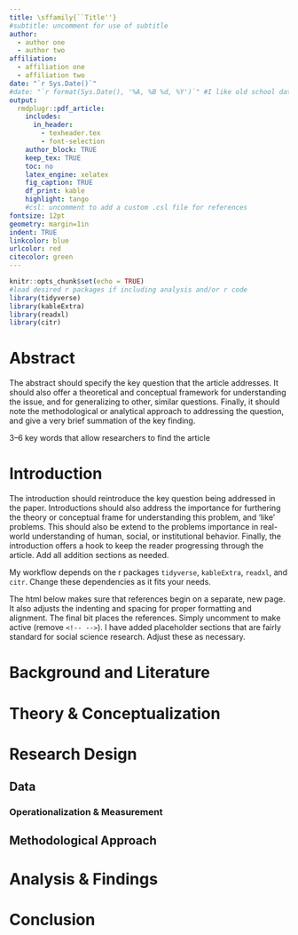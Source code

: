 ```yaml
---
title: \sffamily{``Title''}
#subtitle: uncomment for use of subtitle
author: 
  - author one
  - author two 
affiliation: 
  - affiliation one 
  - affiliation two
date: "`r Sys.Date()`"
#date: "`r format(Sys.Date(), '%A, %B %d, %Y')`" #I like old school dates :-)
output:
  rmdplugr::pdf_article:
    includes:
      in_header: 
        - texheader.tex
        - font-selection
    author_block: TRUE
    keep_tex: TRUE
    toc: no
    latex_engine: xelatex
    fig_caption: TRUE
    df_print: kable
    highlight: tango
    #csl: uncomment to add a custom .csl file for references
fontsize: 12pt
geometry: margin=1in
indent: TRUE
linkcolor: blue
urlcolor: red
citecolor: green
---
```


```r
knitr::opts_chunk$set(echo = TRUE)
#load desired r packages if including analysis and/or r code
library(tidyverse)
library(kableExtra)
library(readxl)
library(citr)
```

\newpage

# Abstract{-#Abstract}

\noindent The abstract should specify the key question that the article addresses. It should also offer a theoretical and conceptual framework for understanding the issue, and for generalizing to other, similar questions. Finally, it should note the methodological or analytical approach to addressing the question, and give a very brief summation of the key finding.

\noindent \textbf{Keywords:} 3--6 key words that allow researchers to find the article

\newpage

\pagenumbering{arabic}

<!-- remove {-} to allow section numbering -->

# Introduction {-}

The introduction should reintroduce the key question being addressed in the paper. Introductions should also address the importance for furthering the theory or conceptual frame for understanding this problem, and 'like' problems. This should also be extend to the problems importance in real-world understanding of human, social, or institutional behavior. Finally, the introduction offers a hook to keep the reader progressing through the article. Add all addition sections as needed.

My workflow depends on the r packages `tidyverse`, `kableExtra`, `readxl`, and `citr`. Change these dependencies as it fits your needs.

The html below makes sure that references begin on a separate, new page. It also adjusts the indenting and spacing for proper formatting and alignment. The final bit places the references. Simply uncomment to make active (remove `<!-- -->`). I have added placeholder sections that are fairly standard for social science research. Adjust these as necessary.

# Background and Literature {-}

# Theory & Conceptualization {-}

# Research Design {-}

## Data {-}

### Operationalization & Measurement {-}

## Methodological Approach {-}

# Analysis & Findings {-}

# Conclusion {-}


<!-- \newpage -->

<!-- # References -->

<!-- \setlength{\parindent}{-0.2in} -->
<!-- \setlength{\leftskip}{0.2in} -->
<!-- \setlength{\parskip}{8pt} -->
<!-- \noindent -->

<!-- <div id="refs"></div> -->
